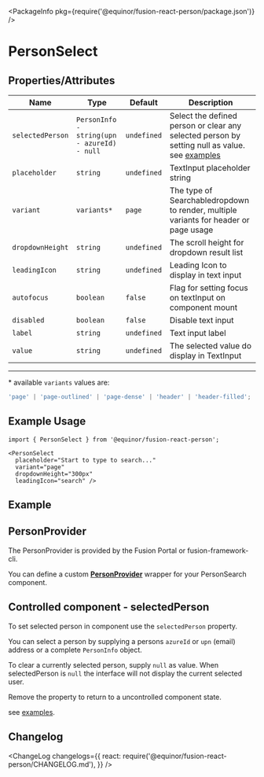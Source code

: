 
<Meta title="Data/Person/Select" component={PersonSelect} />

<PackageInfo pkg={require('@equinor/fusion-react-person/package.json')} />

# PersonSelect

## Properties/Attributes

Name                      | Type                        | Default          | Description
------------------------- | -------------------------   | --------------   | -----------
`selectedPerson`          | `PersonInfo - string(upn - azureId) - null` | `undefined` | Select the defined person or clear any selected person by setting null as value. see [examples](?path=/docs/examples-person-person-select--component)
`placeholder`             | `string`                    | `undefined`      | TextInput placeholder string
`variant`                 | `variants*`                 | `page`           | The type of Searchabledropdown to render, multiple variants for header or page usage
`dropdownHeight`          | `string`                    | `undefined`      | The scroll height for dropdown result list
`leadingIcon`             | `string`                    | `undefined`      | Leading Icon to display in text input
`autofocus`               | `boolean`                   | `false`          | Flag for setting focus on textInput on component mount
`disabled`                | `boolean`                   | `false`          | Disable text input
`label`                   | `string`                    | `undefined`      | Text input label
`value`                   | `string`                    | `undefined`      | The selected value do display in TextInput

---
\*  available `variants` values are:
```ts
'page' | 'page-outlined' | 'page-dense' | 'header' | 'header-filled';
```

## Example Usage

```tsx
import { PersonSelect } from '@equinor/fusion-react-person';

<PersonSelect 
  placeholder="Start to type to search..."
  variant="page"
  dropdownHeight="300px"
  leadingIcon="search" />
```

## Example

<StoryExample storyId="examples-person-person-select--component" />

## PersonProvider

The PersonProvider is provided by the Fusion Portal or fusion-framework-cli.

You can define a custom [**PersonProvider**](?path=/docs/data-person-provider--page) wrapper for your PersonSearch component.


## Controlled component - selectedPerson

To set selected person in component use the `selectedPerson` property.

You can select a person by supplying a persons `azureId` or `upn` (email) address or a complete `PersonInfo` object.

To clear a currently selected person, supply `null` as value. 
When selectedPerson is `null` the interface will not display the current selected user.

Remove the property to return to a uncontrolled component state.

see [examples](?path=/docs/examples-person-person-select--component).

## Changelog

<ChangeLog
  changelogs={{
    react: require('@equinor/fusion-react-person/CHANGELOG.md'),
  }}
/>
